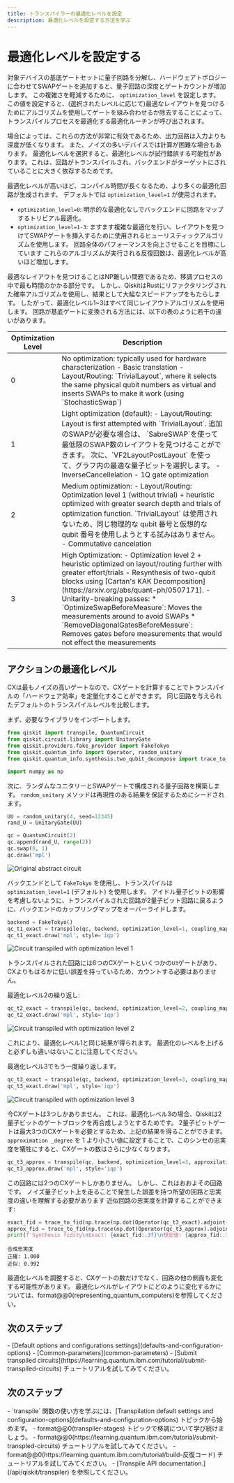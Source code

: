 ```yaml
---
title: トランスパイラーの最適化レベルを設定
description: 最適化レベルを設定する方法を学ぶ
---
```


# 最適化レベルを設定する

対象デバイスの基底ゲートセットに量子回路を分解し、ハードウェアトポロジーに合わせてSWAPゲートを追加すると、量子回路の深度とゲートカウントが増加します。 この複雑さを軽減するために、 `optimization_level` を設定します。  この値を設定すると、(選択されたレベルに応じて)最適なレイアウトを見つけるためにアルゴリズムを使用してゲートを組み合わせるか除去することによって、トランスパイルプロセスを最適化する最適化ルーチンが呼び出されます。 

場合によっては、これらの方法が非常に有効であるため、出力回路は入力よりも深度が低くなります。 また、ノイズの多いデバイスでは計算が困難な場合もあります。 最適化レベルを選択すると、最適化レベルが試行錯誤する可能性があります。これは、回路がトランスパイルされ、バックエンドがターゲットにされていることに大きく依存するためです。

最適化レベルが高いほど、コンパイル時間が長くなるため、より多くの最適化回路が生成されます。  デフォルトでは `optimization_level=1` が使用されます。 

-   `optimization_level=0`: 明示的な最適化なしでバックエンドに回路をマップするトリビアル最適化。
-   `optimization_level=1-3`: ますます複雑な最適化を行い、レイアウトを見つけてSWAPゲートを挿入するために使用されるヒューリスティックアルゴリズムを使用します。 回路全体のパフォーマンスを向上させることを目標にしています  これらのアルゴリズムが実行される反復回数は、最適化レベルが高いほど増加します。 

最適なレイアウトを見つけることはNP難しい問題であるため、移調プロセスの中で最も時間のかかる部分です。  しかし、QiskitはRustにリファクタリングされた確率アルゴリズムを使用し、結果として大幅なスピードアップをもたらします。  したがって、最適化レベル1~3はすべて同じレイアウトアルゴリズムを使用します。  回路が基底ゲートに変換される方法には、以下の表のように若干の違いがあります。

<Table>
  <thead>
    <Tr>
      <Th>Optimization Level</Th>
      <Th>Description</Th>
    </Tr>
  </thead>
  <tbody>
    <Tr>
      <Td>0</Td>
      <Td>
        No optimization: typically used for hardware characterization
        - Basic translation
        - Layout/Routing: `TrivialLayout`, where it selects the same physical qubit numbers as virtual and inserts SWAPs to make it work (using `StochasticSwap`)
      </Td>
    </Tr>
    <Tr>
      <Td>1</Td>
      <Td>
        Light optimization (default):
        -   Layout/Routing: Layout is first attempted with `TrivialLayout`. 追加のSWAPが必要な場合は、 `SabreSWAP`を使って最低限のSWAP数のレイアウトを見つけることができます。 次に、`VF2LayoutPostLayout` を使って、グラフ内の最適な量子ビットを選択します。
        -   InverseCancellelation
        -   1Q gate optimization
      </Td>
    </Tr>
    <Tr>
      <Td>2</Td>
      <Td>
        Medium optimization:
          - Layout/Routing: Optimization level 1 (without trivial) + heuristic optimized with greater
        search depth and trials of optimization function.  `TrivialLayout` は使用されないため、同じ物理的な qubit 番号と仮想的な qubit 番号を使用しようとする試みはありません。 
        -   Commutative cancelation
      </Td>
    </Tr>
    <Tr>
      <Td>3</Td>
      <Td>
        High Optimization:
        - Optimization level 2 + heuristic optimized on layout/routing further with greater effort/trials
        - Resynthesis of two-qubit blocks using [Cartan's KAK Decomposition](https://arxiv.org/abs/quant-ph/0507171). 
        - Unitarity-breaking passes: 
          * `OptimizeSwapBeforeMeasure`: Moves the measurements around to avoid SWAPs
          * `RemoveDiagonalGatesBeforeMeasure`: Removes gates before measurements that would not effect the measurements
      </Td>
    </Tr>
  </tbody>
</Table>

## アクションの最適化レベル

CXは最もノイズの高いゲートなので、CXゲートを計算することでトランスパイルの「ハードウェア効率」を定量化することができます。 同じ回路を与えられたデフォルトのトランスパイルレベルを比較します。 

まず、必要なライブラリをインポートします。

```python
from qiskit import transpile, QuantumCircuit
from qiskit.circuit.library import UnitaryGate
from qiskit.providers.fake_provider import FakeTokyo
from qiskit.quantum_info import Operator, random_unitary
from qiskit.quantum_info.synthesis.two_qubit_decompose import trace_to_fid

import numpy as np
```

次に、ランダムなユニタリーとSWAPゲートで構成される量子回路を構築します。 `random_unitary` メソッドは再現性のある結果を保証するためにシードされます。

```python
UU = random_unitary(4, seed=12345)
rand_U = UnitaryGate(UU)

qc = QuantumCircuit(2)
qc.append(rand_U, range(2))
qc.swap(0, 1)
qc.draw('mpl')
```

![Original abstract circuit](/images/transpile/defaults-and-configuration-options/abstract-circ.png)

バックエンドとして `FakeTokyo` を使用し、トランスパイルは `optimization_level=1` (デフォルト) を使用します。 アイドル量子ビットの影響を考慮しないように、トランスパイルされた回路が2量子ビット回路に戻るように、バックエンドのカップリングマップをオーバーライドします。

```python
backend = FakeTokyo()
qc_t1_exact = transpile(qc, backend, optimization_level=1, coupling_map=[[0, 1, 0]], seed_transpiler=12345)
qc_t1_exact.draw('mpl', style='iqp')
```

![Circuit transpiled with optimization level 1](/images/transpile/defaults-and-configuration-opt-level-1.png)

トランスパイルされた回路には6つのCXゲートといくつかの`U3`ゲートがあり、CXよりもはるかに低い誤差を持っているため、カウントする必要はありません。 

最適化レベル2の繰り返し: 

```python
qc_t2_exact = transpile(qc, backend, optimization_level=2, coupling_map=[[0, 1, 0]], seed_transpiler=12345)
qc_t2_exact.draw('mpl', style='iqp')
```

![Circuit transpiled with optimization level 2](/images/transpile/defaults-and-configuration-opt-level-2.png)

これにより、最適化レベル1と同じ結果が得られます。 最適化のレベルを上げると必ずしも違いはないことに注意してください。 

最適化レベル3でもう一度繰り返します。

```python
qc_t3_exact = transpile(qc, backend, optimization_level=3, coupling_map=[[0, 1, 0]], seed_transpiler=12345)
qc_t3_exact.draw('mpl', style='iqp')
```

![Circuit transpiled with optimization level 3](/images/transpile/defaults-and-configuration-opt-level-3.png)

今CXゲートは3つしかありません。 これは、最適化レベル3の場合、Qiskitは2量子ビットのゲートブロックを再合成しようとするためです。 2量子ビットゲートは最大3つのCXゲートを必要とするため、上記の結果を得ることができます。 `approximation _degree` を 1 より小さい値に設定することで、このシンセの忠実度を犠牲にすると、CXゲートの数はさらに少なくなります。

```python
qc_t3_approx = transpile(qc, backend, optimization_level=3, approxilation_degree=0.99, coupping_map=[[0, 1, 0]], seed_transpiler=12345)
qc_t3_approx.draw('mpl', style='iqp')
```

この回路には2つのCXゲートしかありません。 しかし、これはおおよその回路です。 ノイズ量子ビット上を走ることで発生した誤差を持つ所望の回路と忠実度の違いを理解する必要があります 近似回路の忠実度を計算することができます:

```python
exact_fid = trace_to_fid(np.trace(np.dot(Operator(qc_t3_exact).adjoint().data, UU)))
approx_fid = trace_to_fid(np.trace(np.dot(Operator(qc_t3_approx).adjoint().adjoint().data())))
print(f'Synthesis fidity\nExact: {exact_fid:.3f}\n想定値: {approx_fid:.3f}')
```

```text
合成忠実度
正確: 1.000
近似: 0.992
```

最適化レベルを調整すると、CXゲートの数だけでなく、回路の他の側面も変化する可能性があります。 最適化レベルがレイアウトにどのように変化するかについては、format@@0(representing_quantum_computers)を参照してください。

## 次のステップ

<Admonition type="tip" title="Recommendation">
    - [Default options and configurations settings](defaults-and-configuration-options)
    - [Common-parameters](common-parameters)
    - [Submit transpiled circuits](https://learning.quantum.ibm.com/tutorial/submit-transpiled-circuits) チュートリアルを試してみてください。

</Admonition>

## 次のステップ

<Admonition type="tip" title="Recommendations">
    - `transpile` 関数の使い方を学ぶには、[Transpilation default settings and configuration-options](defaults-and-configuration-options) トピックから始めます。
    - format@@0(transpiler-stages) トピックで移調について学び続けましょう。
    - format@@0(https://learning.quantum.ibm.com/tutorial/submit-transpled-circuits) チュートリアルを試してみてください。
    - format@@0(https://learning.quantum.ibm.com/tutorial/build-反復コード) チュートリアルを試してみてください。
    - [Transpile API documentation.](/api/qiskit/transpiler)
</Admonition> を参照してください。
